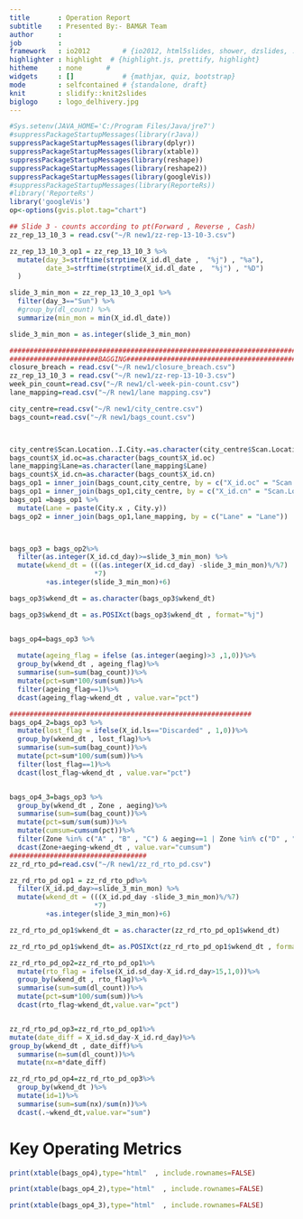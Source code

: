 ```yaml
---
title       : Operation Report
subtitle    : Presented By:- BAM&R Team
author      :
job         : 
framework   : io2012        # {io2012, html5slides, shower, dzslides, ...}
highlighter : highlight  # {highlight.js, prettify, highlight}
hitheme     : none      # 
widgets     : []            # {mathjax, quiz, bootstrap}
mode        : selfcontained # {standalone, draft}
knit        : slidify::knit2slides
biglogo     : logo_delhivery.jpg
---
```


```r
#Sys.setenv(JAVA_HOME='C:/Program Files/Java/jre7')
#suppressPackageStartupMessages(library(rJava))
suppressPackageStartupMessages(library(dplyr))
suppressPackageStartupMessages(library(xtable))
suppressPackageStartupMessages(library(reshape))
suppressPackageStartupMessages(library(reshape2))
suppressPackageStartupMessages(library(googleVis))
#suppressPackageStartupMessages(library(ReporteRs))
#library('ReporteRs')
library('googleVis')
op<-options(gvis.plot.tag="chart")
```

```r

## Slide 3 - counts according to pt(Forward , Reverse , Cash)
zz_rep_13_10_3 = read.csv("~/R new1/zz-rep-13-10-3.csv")

zz_rep_13_10_3_op1 = zz_rep_13_10_3 %>%
  mutate(day_3=strftime(strptime(X_id.dl_date ,  "%j") , "%a"),
         date_3=strftime(strptime(X_id.dl_date ,  "%j") , "%D")
  )

slide_3_min_mon = zz_rep_13_10_3_op1 %>%
  filter(day_3=="Sun") %>%
  #group_by(dl_count) %>%
  summarize(min_mon = min(X_id.dl_date))

slide_3_min_mon = as.integer(slide_3_min_mon)
```


```r

#############################################################################
######################BAGGING###############################################
closure_breach = read.csv("~/R new1/closure_breach.csv")
zz_rep_13_10_3 = read.csv("~/R new1/zz-rep-13-10-3.csv")
week_pin_count=read.csv("~/R new1/cl-week-pin-count.csv")
lane_mapping=read.csv("~/R new1/lane mapping.csv")

city_centre=read.csv("~/R new1/city_centre.csv")
bags_count=read.csv("~/R new1/bags_count.csv")



city_centre$Scan.Location..I.City.=as.character(city_centre$Scan.Location..I.City.)
bags_count$X_id.oc=as.character(bags_count$X_id.oc)
lane_mapping$Lane=as.character(lane_mapping$Lane)
bags_count$X_id.cn=as.character(bags_count$X_id.cn)
bags_op1 = inner_join(bags_count,city_centre, by = c("X_id.oc" = "Scan.Location..I.City."))
bags_op1 = inner_join(bags_op1,city_centre, by = c("X_id.cn" = "Scan.Location..I.City."))
bags_op1 =bags_op1 %>%
  mutate(Lane = paste(City.x , City.y))
bags_op2 = inner_join(bags_op1,lane_mapping, by = c("Lane" = "Lane"))



bags_op3 = bags_op2%>%
  filter(as.integer(X_id.cd_day)>=slide_3_min_mon) %>%
  mutate(wkend_dt = (((as.integer(X_id.cd_day) -slide_3_min_mon)%/%7)                     
                     *7)
         +as.integer(slide_3_min_mon)+6)

bags_op3$wkend_dt = as.character(bags_op3$wkend_dt)

bags_op3$wkend_dt = as.POSIXct(bags_op3$wkend_dt , format="%j")


bags_op4=bags_op3 %>%
  
  mutate(ageing_flag = ifelse (as.integer(aeging)>3 ,1,0))%>%
  group_by(wkend_dt , ageing_flag)%>%
  summarise(sum=sum(bag_count))%>%
  mutate(pct=sum*100/sum(sum))%>%
  filter(ageing_flag==1)%>%
  dcast(ageing_flag~wkend_dt , value.var="pct")

############################################################
bags_op4_2=bags_op3 %>%
  mutate(lost_flag = ifelse(X_id.ls=="Discarded" , 1,0))%>%
  group_by(wkend_dt , lost_flag)%>%
  summarise(sum=sum(bag_count))%>%
  mutate(pct=sum*100/sum(sum))%>%
  filter(lost_flag==1)%>%
  dcast(lost_flag~wkend_dt , value.var="pct")


bags_op4_3=bags_op3 %>%
  group_by(wkend_dt , Zone , aeging)%>%
  summarise(sum=sum(bag_count))%>%
  mutate(pct=sum/sum(sum))%>%
  mutate(cumsum=cumsum(pct))%>%
  filter(Zone %in% c("A" , "B" , "C") & aeging==1 | Zone %in% c("D" , "E") & aeging==2)%>%
  dcast(Zone+aeging~wkend_dt , value.var="cumsum")
##################################
zz_rd_rto_pd=read.csv("~/R new1/zz_rd_rto_pd.csv")

zz_rd_rto_pd_op1 = zz_rd_rto_pd%>%
  filter(X_id.pd_day>=slide_3_min_mon) %>%
  mutate(wkend_dt = (((X_id.pd_day -slide_3_min_mon)%/%7)                     
                     *7)
         +as.integer(slide_3_min_mon)+6)

zz_rd_rto_pd_op1$wkend_dt = as.character(zz_rd_rto_pd_op1$wkend_dt)

zz_rd_rto_pd_op1$wkend_dt= as.POSIXct(zz_rd_rto_pd_op1$wkend_dt , format="%j")

zz_rd_rto_pd_op2=zz_rd_rto_pd_op1%>%  
  mutate(rto_flag = ifelse(X_id.sd_day-X_id.rd_day>15,1,0))%>%
  group_by(wkend_dt , rto_flag)%>%
  summarise(sum=sum(dl_count))%>%
  mutate(pct=sum*100/sum(sum))%>%
  dcast(rto_flag~wkend_dt,value.var="pct")


zz_rd_rto_pd_op3=zz_rd_rto_pd_op1%>%
mutate(date_diff = X_id.sd_day-X_id.rd_day)%>%
group_by(wkend_dt , date_diff)%>%
  summarise(n=sum(dl_count))%>%
  mutate(nx=n*date_diff)

zz_rd_rto_pd_op4=zz_rd_rto_pd_op3%>%
  group_by(wkend_dt )%>%
  mutate(id=1)%>%
  summarise(sum=sum(nx)/sum(n))%>%
  dcast(.~wkend_dt,value.var="sum")


```


# Key Operating Metrics


```r
print(xtable(bags_op4),type="html"  , include.rownames=FALSE)
```

```r
print(xtable(bags_op4_2),type="html"  , include.rownames=FALSE)
```

```r
print(xtable(bags_op4_3),type="html"  , include.rownames=FALSE)
```



